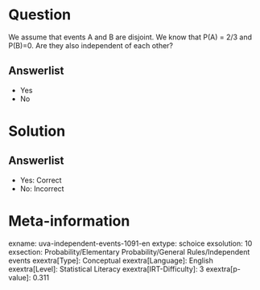 Question
========

We assume that events A and B are disjoint. We know that P(A) = 2/3 and P(B)=0. Are they also independent of each other?

Answerlist
----------

* Yes
* No

Solution
========

Answerlist
----------

* Yes: Correct
* No: Incorrect

Meta-information
================
exname: uva-independent-events-1091-en
extype: schoice
exsolution: 10
exsection: Probability/Elementary Probability/General Rules/Independent events
exextra[Type]: Conceptual
exextra[Language]: English
exextra[Level]: Statistical Literacy
exextra[IRT-Difficulty]: 3
exextra[p-value]: 0.311
